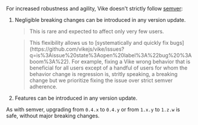 For increased robustness and agility, Vike doesn't strictly follow [semver](https://semver.org):
1. Negligible breaking changes can be introduced in any version update.
   <blockquote>
   This is rare and expected to affect only very few users.
   </blockquote>
   <blockquote>
   This flexibility allows us to [systematically and quickly fix bugs](https://github.com/vikejs/vike/issues?q=is%3Aissue%20state%3Aopen%20label%3A%22bug%20%3Aboom%3A%22). For example, fixing a Vike wrong behavior that is beneficial for all users except of a handful of users for whom the behavior change is regression is, stritly speaking, a breaking change but we prioritize fixing the issue over strict semver adherence.
   </blockquote>
2. Features can be introduced in any version update.

As with semver, upgrading from `0.4.x` to `0.4.y` or from `1.x.y` to `1.z.w` is safe, without major breaking changes.
